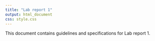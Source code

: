 ```yaml
---
title: "Lab report 1"
output: html_document
css: style.css
---
```


This document contains guidelines and specifications for Lab report 1.
